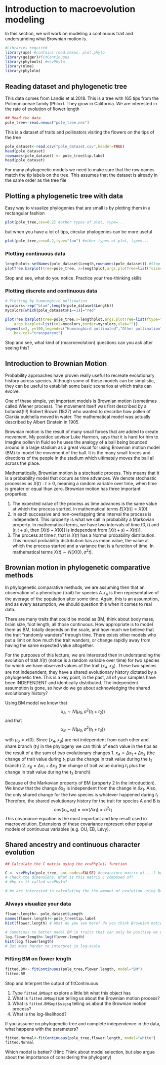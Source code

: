 # Introduction to macroevolution modeling

In this section, we will work on modeling a continuous trait and understanding what Brownian motion is.
```r
#Libraries required
library(ape) #contains read.nexus. plot.phylo
library(geiger)#fitContinuous
library(phytools) #vcvPhylo
library(nlme)
library(phylolm)
```

## Reading dataset and phylogenetic tree
This data comes from Landis et al.2018. This is a tree with 165 tips from the Polimoniaceae family (Phlox). They grow in California.  We are interested in the rate of evolution of flower length

```r
## Read the data
pole_tree<-read.nexus("pole_tree.nex")
```

This is a dataset of traits and pollinators visiting the flowers on the tips of the tree

```r
pole_dataset<-read.csv("pole_dataset.csv",header=TRUE)
head(pole_dataset)
rownames(pole_dataset) <- pole_tree$tip.label 
head(pole_dataset)
```

For many phylogenetic models we need to make sure that the row names match the tip labels on the tree.
This assumes that the dataset is already in the same order as the tree file


## Plotting a phylogenetic tree with data

Easy way to visualize phylogenies that are small is by plotting them in a rectangular fashion

```r
plot(pole_tree,cex=0.2) #other types of plot, type=...
```

but when you have a lot of tips, circular phylogenies can be more useful
```r
plot(pole_tree,cex=0.2,type="fan") #other types of plot, type=...
```


### Plotting continuous data

```r
lengthplot<-setNames(pole_dataset$Length,rownames(pole_dataset)) #Stop to see what this line of code is doing
plotTree.barplot(tree=pole_tree, x=lengthplot,args.plotTree=list(fsize=0.2,ftype="i"),args.barplot=list(xlab="Flower length (cm)"))
```

Stop and see, what do you notice. Practice your tree-thinking skills

### Plotting discrete and continuous data
```r
# Plotting by hummingbird pollination
mycolors<-rep("blue",length(pole_dataset$Length))
mycolors[which(pole_dataset$P1==1)]="red"

plotTree.barplot(tree=pole_tree,x=lengthplot,args.plotTree=list(ftype="off"),
    args.barplot=list(col=mycolors,border=mycolors,xlab=""))
legend(x=3, y=100,legend=c("Hummingbird pollinated","Other pollination"),pch=22,cex=0.5,pt.bg=c("red","blue"),
    box.col="transparent")

```

Stop and see, what kind of (macroevolution) questions can you ask after seeing this?

## Introduction to Brownian Motion

Probability approaches have proven really useful to recreate evolutionary history across species. Although some of these models can be simplistic, they can be useful to establish some basic scenarios at which traits can evolve.

One of these simple, yet important models is Brownian motion (sometimes called Wiener process). The movement itself was first described by a botanist(!!!) Robert Brown (1827) who wanted to describe how pollen of Clarkia pulchella moved in water. The mathematical model was actually described by Albert Einstein in 1905.

Brownian motion is the result of many small forces that are added to create movement. My postdoc advisor Luke Harmon, says that it is hard for him to imagine pollen in fluid so he uses the analogy of a ball being bounced around in a large stadium as a great visual for using Brownian motion model (BM) to model the movement of the ball. It is the many small forces and directions of the people in the stadium which ultimately moves the ball all across the place.

Mathematically, Brownian motion is a stochastic process. This means that it is a probability model that occurs as time advances. We denote stochastic processes as ${X(t): t\geq 0}$, meaning a random variable over time, when time is greater or equal than zero. Brownian motion has three important properties:

1. The expected value of the process as time advances is the same value at which the process started. In mathematical terms $E[X(t)]=X(0).$
2. In each successive  and non-overlapping time interval  the process is independent. This iproperty is what we call in probability a Markovian property. In mathematical terms, we have two intervals of time $(0,t)$ and $(t, t+s)$, then $[X(t)-X(0)]$ is independent from $[X(t+s)-X(t))]$.
3. The process at time $t$, that is $X(t)$ has a Normal probability distribution. This normal probability distribution has as mean value, the value at which the process started and a variance that is a function of time. In mathematical terms $X(t)\sim N(X(0),\sigma^2t).$

## Brownian motion in phylogenetic comparative methods

In phylogenetic comparative methods, we are assuming then that an observation of a phenotype (trait) for species A $x_A$ is then representative of the average of the population after some time. Again, this is an assumption, and as every assumption, we should question this when it comes to real data. 

There are many traits that could be model as BM, think about body mass, brain size, foot length, all those continuous. How appropriate is to model them as BM, totally depends on the scale, and how much we believe that the trait "randomly wanders" through time. There exists other models who put a limit on how much the trait wanders, or change rapidly away from having the same expected value altogether.

For the purposes of this lecture, we are interested then in understanding the evolution of trait $X(t)$ (notice is a random variable over time) for two species for which we have observed values of the trait $(x_A,x_B)$. These two species are not independent, they have a shared evolutionary history dictated by a phylogenetic tree. This is a key point, in the past, all of your samples have been INDEPENDENT and identically distributed. The independent assumption is gone, so how do we go about acknowledging the shared evolutionary history?


Using BM model we know that 
$$x_A\sim N(\mu_0, \sigma^2 (t_1+t_2))$$
and that
$$x_B\sim N(\mu_0,\sigma^2(t_1+t_3))$$

with $\mu_0=x(0)$. Since $(x_A, x_B)$ are not independent from each other and share branch $(t_1)$ in the phylogeny  we can think of each value in the tips as the result of a the sum of two evolutionary changes
1. $x_A=\Delta x_1+\Delta x_2$  (the change of trait value during $t_1$  plus the change in trait value during the $t_2$ branch)
2. $x_B=\Delta x_1+\Delta x_3$  (the change of trait value during $t_1$  plus the change in trait value during the $t_3$ branch)

Because of the Markovian property of BM (property 2 in the introduction). We know that the change $\delta x_2$ is independent from the change in $\delta x_1$. Also, the only shared change for the two species is whatever happened during $t_1$. Therefore, the shared evolutionary history for the trait for species A and B is
$$cov(x_A, x_B)= var(\Delta x_1)=\sigma^2 t_1$$
This covariance equation is the most important and key result used in macroevolution. Extensions of these covariance represent other popular models of continuous variables (e.g. OU, EB, Lévy).

## Shared ancestry and continuous character evolution

```r
## Calculate the C matrix using the vcvPhylo() function

C <- vcvPhylo(pole_tree, anc.nodes=FALSE) #covaraince matrix of ...? how to interpet variance terms?
# Check the dimensions. What is this matrix C composed of?
# Why is it called vcvPhylo?

# We are interested in calculating the the amount of evolution using Brownian motion for flower length. We will do this with the function fitContinuous() from package geiger
```

### Always visualize your data

```r
flower.length<- pole_dataset$Length
names(flower.length)<-pole_tree$tip.label
hist(flower.length) # What do you see here? do you think Brownian motion could be a good model for evolution for flower length?

# Sometimes to better model BM in traits that can only be positivy we often log-transform
log.flowerlength<-log(flower.length)
hist(log.flowerlength)
# But much harder to interpret in log-scale
```


### Fitting BM on flower length

```r
fitted.BM<- fitContinuous(pole_tree,flower.length, model="BM")
fitted.BM
```


Stop and Interpret the output of fitContinuous

1. Type ```fitted.BM$opt``` explore a little bit what this object has
2. What is ```fitted.BM$opt$z0``` telling us about the Brownian motion process?
3. What is ```fitted.BM$opt$sigsq``` telling us about the Brownian motion process?
4. What is the log-likelihood?


If you assume no phylogenetic tree and complete independence in the data, what happens with the parameters?
```r
fitted.Normal<-fitContinuous(pole_tree,flower.length, model="white")
fitted.Normal
```
Which model is better? (Hint: Think about model selection, but also argue about the importance of considering the phylogeny)


